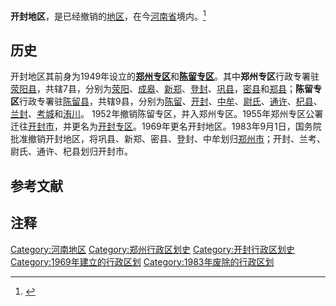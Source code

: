 '''开封地区'''，是已经撤销的[[地区行政公署|地区]]，在今[[河南省|河南省]]境内。<ref>{{Cite web |url=http://www.hnsqw.com.cn/sqsjk/hnsz/qyjzz/200904/t20090408_24598.htm |title=存档副本 |access-date=2016-02-13 |archive-date=2015-08-10 |archive-url=https://web.archive.org/web/20150810231557/http://www.hnsqw.com.cn/sqsjk/hnsz/qyjzz/200904/t20090408_24598.htm |dead-url=no }}</ref>

== 历史 ==
开封地区其前身为1949年设立的'''[[郑州专区|郑州专区]]'''和'''[[陈留专区|陈留专区]]'''。其中'''郑州专区'''行政专署驻[[荥阳县|荥阳县]]，共辖7县，分别为[[荥阳市|荥阳]]、[[成皋县|成皋]]{{notetag|1954年并入荥阳县}}、[[新郑县|新郑]]、[[登封县|登封]]、[[巩县|巩县]]，[[密县|密县]]和[[郑县_(中华民国)|郑县]]；'''陈留专区'''行政专署驻[[陈留县|陈留县]]{{notetag|1957年撤销陈留县，更名[[陈留镇|陈留镇]]，并入开封县}}，共辖9县，分别为[[陈留县|陈留]]、[[开封县|开封]]、[[中牟县|中牟]]、[[尉氏县|尉氏]]、[[通许县|通许]]、[[杞县|杞县]]、[[兰封县|兰封]]{{notetag|name=lankao}}、[[考城镇|考城]]{{notetag|name=lankao}}和[[洧川县|洧川]]{{notetag|1954年并入[[许昌专区|许昌专区]]下辖的[[长葛县|长葛县]]}}。
1952年撤销陈留专区，并入郑州专区。1955年郑州专区公署迁往[[开封市|开封市]]，并更名为[[开封专区|开封专区]]。1969年更名开封地区。1983年9月1日，国务院批准撤销开封地区，将巩县、新郑、密县、登封、中牟划归[[郑州市|郑州市]]；开封、兰考、尉氏、通许、杞县划归开封市。

== 参考文献 ==
{{reflist}}

== 注释 ==
<div class="references-small">
{{notefoot|1=
{{notetag|name=lankao|1954年，兰封、考城二县合并为兰考县}}
}}
</div>
{{河南省历史二级政区|nocat}}
[[Category:河南地区|Category:河南地区]]
[[Category:郑州行政区划史|Category:郑州行政区划史]]
[[Category:开封行政区划史|Category:开封行政区划史]]
[[Category:1969年建立的行政区划|Category:1969年建立的行政区划]]
[[Category:1983年废除的行政区划|Category:1983年废除的行政区划]]